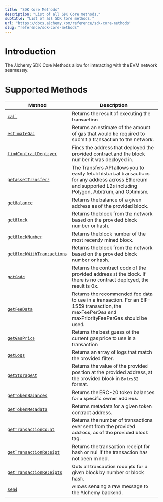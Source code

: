 ```yaml
---
title: "SDK Core Methods"
description: "List of all SDK Core methods."
subtitle: "List of all SDK Core methods."
url: "https://docs.alchemy.com/reference/sdk-core-methods"
slug: "reference/sdk-core-methods"
---
```


# Introduction

The Alchemy SDK Core Methods allow for interacting with the EVM network seamlessly.

# Supported Methods

| Method                                                                | Description                                                                                                                                                       |
| --------------------------------------------------------------------- | ----------------------------------------------------------------------------------------------------------------------------------------------------------------- |
| [`call`](/reference/sdk-call)                                         | Returns the result of executing the transaction.                                                                                                                  |
| [`estimateGas`](/reference/sdk-estimategas)                           | Returns an estimate of the amount of gas that would be required to submit a transaction to the network.                                                           |
| [`findContractDeployer`](/reference/sdk-findcontractdeployer)         | Finds the address that deployed the provided contract and the block number it was deployed in.                                                                    |
| [`getAssetTransfers`](/reference/sdk-getassettransfers)               | The Transfers API allows you to easily fetch historical transactions for any address across Ethereum and supported L2s including Polygon, Arbitrum, and Optimism. |
| [`getBalance`](/reference/sdk-getbalance)                             | Returns the balance of a given address as of the provided block.                                                                                                  |
| [`getBlock`](/reference/sdk-getblock)                                 | Returns the block from the network based on the provided block number or hash.                                                                                    |
| [`getBlockNumber`](/reference/sdk-getblocknumber)                     | Returns the block number of the most recently mined block.                                                                                                        |
| [`getBlockWithTransactions`](/reference/sdk-getblockwithtransactions) | Returns the block from the network based on the provided block number or hash.                                                                                    |
| [`getCode`](/reference/sdk-getcode)                                   | Returns the contract code of the provided address at the block. If there is no contract deployed, the result is 0x.                                               |
| [`getFeeData`](/reference/sdk-getfeedata)                             | Returns the recommended fee data to use in a transaction. For an EIP-1559 transaction, the maxFeePerGas and maxPriorityFeePerGas should be used.                  |
| [`getGasPrice`](/reference/sdk-getgasprice)                           | Returns the best guess of the current gas price to use in a transaction.                                                                                          |
| [`getLogs`](/reference/sdk-getlogs)                                   | Returns an array of logs that match the provided filter.                                                                                                          |
| [`getStorageAt`](/reference/sdk-getstorageat)                         | Returns the value of the provided position at the provided address, at the provided block in `Bytes32` format.                                                    |
| [`getTokenBalances`](/reference/sdk-gettokenbalances)                 | Returns the ERC-20 token balances for a specific owner address.                                                                                                   |
| [`getTokenMetadata`](/reference/sdk-gettokenmetadata)                 | Returns metadata for a given token contract address.                                                                                                              |
| [`getTransactionCount`](/reference/sdk-gettransactioncount)           | Returns the number of transactions ever sent from the provided address, as of the provided block tag.                                                             |
| [`getTransactionReceipt`](/reference/sdk-gettransactionreceipt)       | Returns the transaction receipt for hash or null if the transaction has not been mined.                                                                           |
| [`getTransactionReceipts`](/reference/sdk-gettransactionreceipts)     | Gets all transaction receipts for a given block by number or block hash.                                                                                          |
| [`send`](/reference/sdk-send)                                         | Allows sending a raw message to the Alchemy backend.                                                                                                              |
